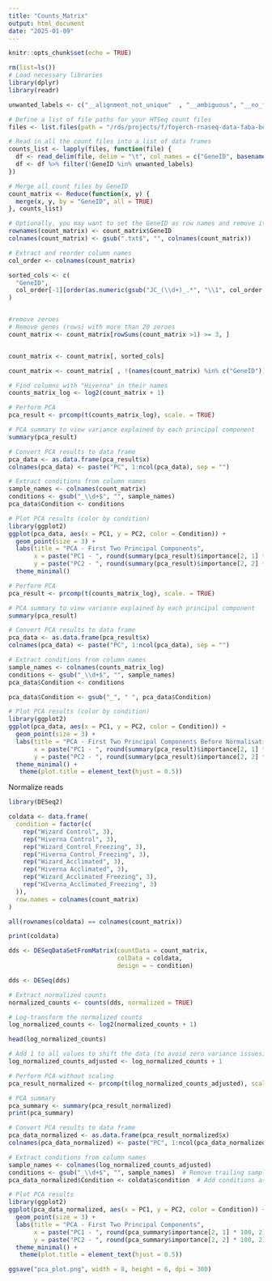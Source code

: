 ```yaml
---
title: "Counts_Matrix"
output: html_document
date: "2025-01-09"
---
```


```r
knitr::opts_chunk$set(echo = TRUE)
```

```r
rm(list=ls())
# Load necessary libraries
library(dplyr)
library(readr)
```

```r
unwanted_labels <- c("__alignment_not_unique"  , "__ambiguous", "__no_feature" ,"__not_aligned" ,"__too_low_aQual"  )

# Define a list of file paths for your HTSeq count files
files <- list.files(path = "/rds/projects/f/foyerch-rnaseq-data-faba-bean/annotation/", pattern = "*.txt", full.names = TRUE)

# Read in all the count files into a list of data frames
counts_list <- lapply(files, function(file) {
  df <- read_delim(file, delim = "\t", col_names = c("GeneID", basename(file)), col_types = cols())
  df <- df %>% filter(!GeneID %in% unwanted_labels)
})
```

```r
# Merge all count files by GeneID
count_matrix <- Reduce(function(x, y) {
  merge(x, y, by = "GeneID", all = TRUE)
}, counts_list)
```

```r
# Optionally, you may want to set the GeneID as row names and remove it as a column
rownames(count_matrix) <- count_matrix$GeneID
colnames(count_matrix) <- gsub(".txt$", "", colnames(count_matrix))
```

```r
# Extract and reorder column names
col_order <- colnames(count_matrix)

sorted_cols <- c(
  "GeneID",
  col_order[-1][order(as.numeric(gsub("JC_(\\d+)_.*", "\\1", col_order[-1])))]
)


#remove zeroes
# Remove genes (rows) with more than 20 zeroes
count_matrix <- count_matrix[rowSums(count_matrix >1) >= 3, ]


count_matrix <- count_matrix[, sorted_cols]
```

```r
count_matrix <- count_matrix[ , !(names(count_matrix) %in% c("GeneID")) ]
```


```r
# Find columns with "Hiverna" in their names
counts_matrix_log <- log2(count_matrix + 1)
```

```r

# Perform PCA
pca_result <- prcomp(t(counts_matrix_log), scale. = TRUE)

# PCA summary to view variance explained by each principal component
summary(pca_result)

# Convert PCA results to data frame
pca_data <- as.data.frame(pca_result$x)
colnames(pca_data) <- paste("PC", 1:ncol(pca_data), sep = "")

# Extract conditions from column names
sample_names <- colnames(count_matrix)
conditions <- gsub("_\\d+$", "", sample_names)
pca_data$Condition <- conditions
```

```r
# Plot PCA results (color by condition)
library(ggplot2)
ggplot(pca_data, aes(x = PC1, y = PC2, color = Condition)) +
  geom_point(size = 3) +
  labs(title = "PCA - First Two Principal Components",
       x = paste("PC1 - ", round(summary(pca_result)$importance[2, 1] * 100, 2), "%", sep = ""),
       y = paste("PC2 - ", round(summary(pca_result)$importance[2, 2] * 100, 2), "%", sep = "")) +
  theme_minimal()
```

```R
# Perform PCA
pca_result <- prcomp(t(counts_matrix_log), scale. = TRUE)

# PCA summary to view variance explained by each principal component
summary(pca_result)

# Convert PCA results to data frame
pca_data <- as.data.frame(pca_result$x)
colnames(pca_data) <- paste("PC", 1:ncol(pca_data), sep = "")

# Extract conditions from column names
sample_names <- colnames(counts_matrix_log)
conditions <- gsub("_\\d+$", "", sample_names)
pca_data$Condition <- conditions

pca_data$Condition <- gsub("_", " ", pca_data$Condition)

# Plot PCA results (color by condition)
library(ggplot2)
ggplot(pca_data, aes(x = PC1, y = PC2, color = Condition)) +
  geom_point(size = 3) +
  labs(title = "PCA - First Two Principal Components Before Normalisation",
       x = paste("PC1 - ", round(summary(pca_result)$importance[2, 1] * 100, 2), "%", sep = ""),
       y = paste("PC2 - ", round(summary(pca_result)$importance[2, 2] * 100, 2), "%", sep = "")) +
  theme_minimal() +
   theme(plot.title = element_text(hjust = 0.5))

```

Normalize reads
```r
library(DESeq2)

coldata <- data.frame(
  condition = factor(c(
    rep("Wizard Control", 3),
    rep("Hiverna Control", 3),
    rep("Wizard_Control_Freezing", 3),
    rep("Hiverna_Control_Freezing", 3),
    rep("Wizard_Acclimated", 3),
    rep("Hiverna Acclimated", 3),
    rep("Wizard_Acclimated_Freezing", 3),
    rep("HIverna_Acclimated_Freezing", 3)
  )),
  row.names = colnames(count_matrix)
)

all(rownames(coldata) == colnames(count_matrix))

print(coldata)
```

```r
dds <- DESeqDataSetFromMatrix(countData = count_matrix,
                              colData = coldata,
                              design = ~ condition)

dds <- DESeq(dds)

# Extract normalized counts
normalized_counts <- counts(dds, normalized = TRUE)
```

```r
# Log-transform the normalized counts
log_normalized_counts <- log2(normalized_counts + 1)

head(log_normalized_counts)
```
```r
# Add 1 to all values to shift the data (to avoid zero variance issues)
log_normalized_counts_adjusted <- log_normalized_counts + 1

# Perform PCA without scaling
pca_result_normalized <- prcomp(t(log_normalized_counts_adjusted), scale. = FALSE)

# PCA summary
pca_summary <- summary(pca_result_normalized)
print(pca_summary)
```


```r
# Convert PCA results to data frame
pca_data_normalized <- as.data.frame(pca_result_normalized$x)
colnames(pca_data_normalized) <- paste("PC", 1:ncol(pca_data_normalized), sep = "")

# Extract conditions from column names
sample_names <- colnames(log_normalized_counts_adjusted)
conditions <- gsub("_\\d+$", "", sample_names)  # Remove trailing sample numbers
pca_data_normalized$Condition <- coldata$condition  # Add conditions as a new column
```

```r
# Plot PCA results
library(ggplot2)
ggplot(pca_data_normalized, aes(x = PC1, y = PC2, color = Condition)) +
  geom_point(size = 3) +
  labs(title = "PCA - First Two Principal Components",
       x = paste("PC1 - ", round(pca_summary$importance[2, 1] * 100, 2), "%", sep = ""),
       y = paste("PC2 - ", round(pca_summary$importance[2, 2] * 100, 2), "%", sep = "")) +
  theme_minimal() +
   theme(plot.title = element_text(hjust = 0.5))

ggsave("pca_plot.png", width = 8, height = 6, dpi = 300)

```






